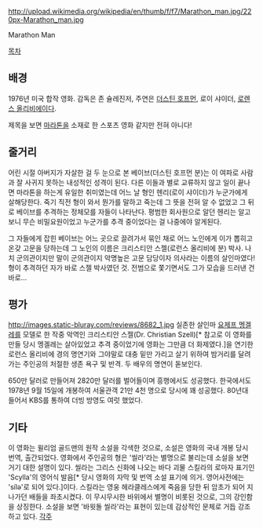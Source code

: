 http://upload.wikimedia.org/wikipedia/en/thumb/f/f7/Marathon_man.jpg/220px-Marathon_man.jpg

Marathon Man 

[[목차]]
== 배경 ==
1976년 미국 합작 영화. 감독은 존 슐레진저, 주연은 [[더스틴 호프먼]], 로이 샤이더, [[로렌스 올리비에]]이다.

제목을 보면 [[마라톤]]을 소재로 한 스포츠 영화 같지만 전혀 아니다!

== 줄거리 ==
어린 시절 아버지가 자살한 걸 두 눈으로 본 베이브(더스틴 호프먼 분)는 이 여파로 사람과 잘 사귀지 못하는 내성적인 성격이 된다. 다른 이들과 별로 교류하지 않고 일이 끝나면 마라톤을 하는게 유일한 취미였는데 어느 날 형인 헨리(로이 샤이더)가 누군가에게 살해당한다. 죽기 직전 형이 와서 뭔가를 말하고 죽는데 그 뜻을 전혀 알 수 없었고 그 뒤로 베이브를 추격하는 정체모를 자들이 나타난다. 평범한 회사원으로 알던 헨리는 알고보니 무슨 비밀요원이었고 누군가를 추격 중이었다는 걸 나중에야 알게된다.

그 자들에게 잡힌 베이브는 어느 곳으로 끌려가서 묶인 채로 어느 노인에게 이가 뽑히고 온갖 고문을 당하는데 그 노인의 이름은 크리스티안 스젤(로런스 올리비에 분) 박사. 나치 군의관이지만 말이 군의관이지 악명높은 고문 담당이자 의사라는 이름의 살인마였다! 형이 추격하던 자가 바로 스젤 박사였던 것. 전범으로 쫓기면서도 그가 모습을 드러낸 건 바로...

== 평가 ==
http://images.static-bluray.com/reviews/8682_1.jpg
실존한 살인마 [[요제프 멩겔레]]를 모델로 한 작중 악역인 크리스티안 스젤(Dr. Christian Szell)[* 참고로 이 영화를 만들 당시 멩겔레는 살아있었고 추격 중이었기에 영화는 그만큼 더 화제였다.]을 연기한 로런스 올리비에 경의 명연기와 그야말로 대충 밑만 가리고 살기 위하여 밤거리를 달려가는 주인공의 처절한 생존 욕구 및 반격. 두 배우의 명연이 돋보인다.

650만 달러로 만들어져 2820만 달러를 벌어들이며 흥행에서도 성공했다. 한국에서도 1978년 9월 15일에 개봉하여 서울관객 21만 4천 명으로 당시에 꽤 성공했다. 80년대 들어서 KBS를 통하여 더빙 방영도 여럿 했었다.
== 기타 ==
이 영화는 윌리엄 골드맨의 원작 소설을 각색한 것으로, 소설은 영화의 국내 개봉 당시 번역, 출간되었다.
영화에서 주인공의 형은 '씰라'라는 별명으로 불리는데 소설을 보면 거기 대한 설명이 있다. 씰라는 그리스 신화에 나오는 바다 괴물 스킬라의 로마자 표기인 'Scylla'의 영어식 발음[* 당시 영화의 자막 및 번역 소설 표기에 의거. 영어사전에는 'sílə'로 되어 있다.]이다. 스킬라는 영웅 헤라클레스에게 죽음을 당한 뒤 암초가 되어 지나가던 배들을 좌초시켰다. 이 무시무시한 바위에서 별명이 비롯된 것으로, 그의 강인함을 상징한다. 소설을 보면 '바윗돌 씰라'라는 표현이 있는데 감상적인 문체로 거듭 강조하고 있다.
[[각주]]
